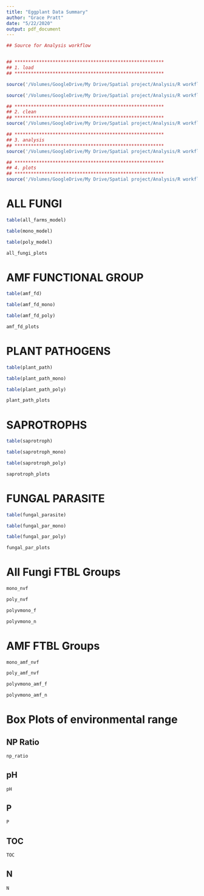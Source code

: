 ```yaml
---
title: "Eggplant Data Summary"
author: "Grace Pratt"
date: "5/22/2020"
output: pdf_document
---
```




```r
## Source for Analysis workflow 


## *******************************************************
## 1. load
## *******************************************************

source('/Volumes/GoogleDrive/My Drive/Spatial project/Analysis/R workflow/fungalcommunitycomp/R Scripts/load.R', chdir = TRUE)

source('/Volumes/GoogleDrive/My Drive/Spatial project/Analysis/R workflow/fungalcommunitycomp/R Scripts/functions.R', chdir = TRUE)

## *******************************************************
## 2. clean
## *******************************************************
source('/Volumes/GoogleDrive/My Drive/Spatial project/Analysis/R workflow/fungalcommunitycomp/R Scripts/clean.R', chdir = TRUE)

## *******************************************************
## 3. analysis
## *******************************************************
source('/Volumes/GoogleDrive/My Drive/Spatial project/Analysis/R workflow/fungalcommunitycomp/R Scripts/analysis.R', chdir = TRUE)

## *******************************************************
## 4. plots
## *******************************************************
source('/Volumes/GoogleDrive/My Drive/Spatial project/Analysis/R workflow/fungalcommunitycomp/R Scripts/plots.R', chdir = TRUE)
```

# ALL FUNGI

```r
table(all_farms_model)

table(mono_model)

table(poly_model)
```

```r
all_fungi_plots

```




# AMF FUNCTIONAL GROUP

```r
table(amf_fd)

table(amf_fd_mono)

table(amf_fd_poly)
```



```r
amf_fd_plots

```


\pagebreak  

# PLANT PATHOGENS

```r
table(plant_path)

table(plant_path_mono)

table(plant_path_poly)
```


```r
plant_path_plots

```


\pagebreak  

# SAPROTROPHS

```r
table(saprotroph)

table(saprotroph_mono)

table(saprotroph_poly)
```


```r
saprotroph_plots

```


\pagebreak

# FUNGAL PARASITE

```r
table(fungal_parasite)

table(fungal_par_mono)

table(fungal_par_poly)
```


```r
fungal_par_plots

```




\pagebreak

# All Fungi FTBL Groups

```r
mono_nvf

```



```r
poly_nvf

```



```r
polyvmono_f

```



```r
polyvmono_n

```

\pagebreak 

# AMF FTBL Groups

```r
mono_amf_nvf

```



```r
poly_amf_nvf

```



```r
polyvmono_amf_f

```



```r
polyvmono_amf_n

```

# Box Plots of environmental range

## NP Ratio
```r
np_ratio

```


## pH
```r
pH

```


## P

```r
P

```

## TOC

```r
TOC

```


## N 

```r
N

```














